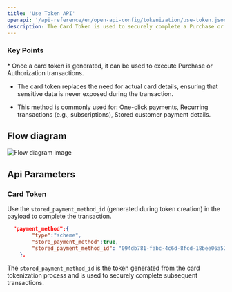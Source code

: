 ```yaml
---
title: 'Use Token API'
openapi: '/api-reference/en/open-api-config/tokenization/use-token.json POST /api/v1/server-to-server-interface/payment'
description: The Card Token is used to securely complete a Purchase or Authorization transaction without needing to re-enter sensitive card details. This tokenised approach improves security and user experience.
---
```


### Key Points

<Info>
  * Once a card token is generated, it can be used to execute Purchase or Authorization transactions.

  * The card token replaces the need for actual card details, ensuring that sensitive data is never exposed during the transaction.

  * This method is commonly used for:
    One-click payments,
    Recurring transactions (e.g., subscriptions),
    Stored customer payment details.
</Info>

## Flow diagram

![Flow diagram image](/images/timeline-diagram/flows-API-Purchase.svg)

## Api Parameters

### Card Token

Use the `stored_payment_method_id` (generated during token creation) in the payload to complete the transaction.

```json Request Example
  "payment_method":{
        "type":"scheme",
        "store_payment_method":true,
        "stored_payment_method_id": "094db781-fabc-4c6d-8fcd-18bee06a527a"
    },  
```

The `stored_payment_method_id` is the token generated from the card tokenization process and is used to securely complete subsequent transactions.